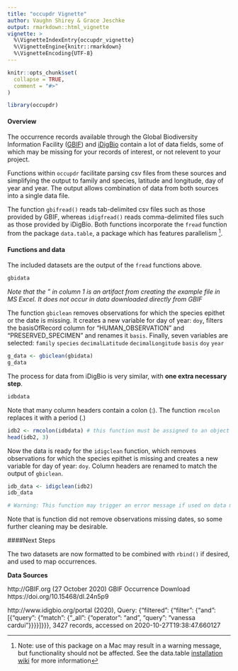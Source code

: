 ```yaml
---
title: "occupdr Vignette"
author: Vaughn Shirey & Grace Jeschke
output: rmarkdown::html_vignette
vignette: >
  %\VignetteIndexEntry{occupdr_vignette}
  %\VignetteEngine{knitr::rmarkdown}
  %\VignetteEncoding{UTF-8}
---
```


```r
knitr::opts_chunk$set(
  collapse = TRUE,
  comment = "#>"
)
```

```r
library(occupdr)
```


#### Overview
The occurrence records available through the Global Biodiversity Information Facility ([GBIF](www.gbif.org)) and [iDigBio](www.idigbio.org) contain a lot of data fields, some of which may be missing for your records of interest, or not relevent to your project. 

Functions within `occupdr` facilitate parsing csv files from these sources and simplifying the output to family and species, latitude and longitude, day of year and year. The output allows combination of data from both sources into a single data file.

The function `gbifread()` reads tab-delimited csv files such as those provided by GBIF, whereas `idigfread()` reads comma-delimited files such as those provided by iDigBio. Both functions incorporate the `fread` function from the package `data.table`, a package which has features parallelism [^1]. 

#### Functions and data

The included datasets are the output of the `fread` functions above. 

```r
gbidata
```
*Note that the " in column 1 is an artifact from creating the example file in MS Excel. It does not occur in data downloaded directly from GBIF*

The function `gbiclean` removes observations for which the species epithet or the date is missing. It creates a new variable for day of year: `doy`, filters the basisOfRecord column for "HUMAN_OBSERVATION" and "PRESERVED_SPECIMEN" and renames it `basis`. Finally, seven variables are selected: `family` `species` `decimalLatitude` `decimalLongitude` `basis` `doy` `year`


```r
g_data <- gbiclean(gbidata)
g_data
```



The process for data from iDigBio is very similar, with **one extra necessary step**.


```r
idbdata
```

Note that many column headers contain a colon (:). The function `rmcolon` replaces it with a period (.)

```r
idb2 <- rmcolon(idbdata) # this function must be assigned to an object
head(idb2, 3)
```

Now the data is ready for the `idigclean` function, which removes observations for which the species epithet is missing and creates a new variable for day of year: `doy`. Column headers are renamed to match the output of `gbiclean`.


```r
idb_data <- idigclean(idb2)
idb_data

# Warning: This function may trigger an error message if used on data modified in MS Excel. 
```

Note that is function did not remove observations missing dates, so some further cleaning may be desirable. 


####Next Steps

The two datasets are now formatted to be combined with `rbind()` if desired, and used to map occurrences.  


[^1]:Note: use of this package on a Mac may result in a warning message, but functionality should not be affected. See the data.table [installation wiki](https://github.com/Rdatatable/data.table/wiki/Installation) for more information


**Data Sources**

http://GBIF.org (27 October 2020) GBIF Occurrence Download https://doi.org/10.15468/dl.24n5p9

http://www.idigbio.org/portal (2020),
Query: {"filtered": {"filter": {"and": [{"query": {"match": {"_all": {"operator": "and", "query": "vanessa cardui"}}}}]}}},
3427 records, accessed on 2020-10-27T19:38:47.660127